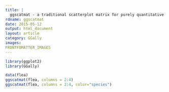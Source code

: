 ```yaml
---
title: |
  ggscatmat - a traditional scatterplot matrix for purely quantitative variables
rdname: ggscatmat
date: 2015-05-12
output: html_document
layout: article
category: GGally
images:
FRONTFOMATTER_IMAGES
---
```


```r
library(ggplot2)
library(GGally)
```

```r

data(flea)
ggscatmat(flea, columns = 2:4)
ggscatmat(flea, columns = 2:4, color="species")



```
